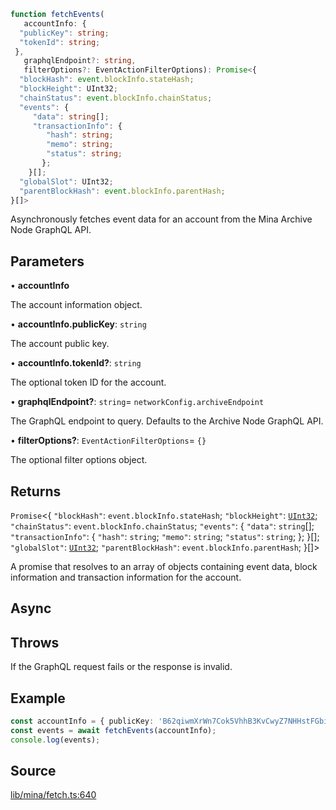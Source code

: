 ```ts
function fetchEvents(
   accountInfo: {
  "publicKey": string;
  "tokenId": string;
 }, 
   graphqlEndpoint?: string, 
   filterOptions?: EventActionFilterOptions): Promise<{
  "blockHash": event.blockInfo.stateHash;
  "blockHeight": UInt32;
  "chainStatus": event.blockInfo.chainStatus;
  "events": {
     "data": string[];
     "transactionInfo": {
        "hash": string;
        "memo": string;
        "status": string;
       };
    }[];
  "globalSlot": UInt32;
  "parentBlockHash": event.blockInfo.parentHash;
}[]>
```

Asynchronously fetches event data for an account from the Mina Archive Node GraphQL API.

## Parameters

• **accountInfo**

The account information object.

• **accountInfo.publicKey**: `string`

The account public key.

• **accountInfo.tokenId?**: `string`

The optional token ID for the account.

• **graphqlEndpoint?**: `string`= `networkConfig.archiveEndpoint`

The GraphQL endpoint to query. Defaults to the Archive Node GraphQL API.

• **filterOptions?**: `EventActionFilterOptions`= `{}`

The optional filter options object.

## Returns

`Promise`\<\{
  `"blockHash"`: `event.blockInfo.stateHash`;
  `"blockHeight"`: [`UInt32`](../classes/UInt32.mdx);
  `"chainStatus"`: `event.blockInfo.chainStatus`;
  `"events"`: \{
     `"data"`: `string`[];
     `"transactionInfo"`: \{
        `"hash"`: `string`;
        `"memo"`: `string`;
        `"status"`: `string`;
       \};
    \}[];
  `"globalSlot"`: [`UInt32`](../classes/UInt32.mdx);
  `"parentBlockHash"`: `event.blockInfo.parentHash`;
 \}[]\>

A promise that resolves to an array of objects containing event data, block information and transaction information for the account.

## Async

## Throws

If the GraphQL request fails or the response is invalid.

## Example

```ts
const accountInfo = { publicKey: 'B62qiwmXrWn7Cok5VhhB3KvCwyZ7NHHstFGbiU5n7m8s2RqqNW1p1wF' };
const events = await fetchEvents(accountInfo);
console.log(events);
```

## Source

[lib/mina/fetch.ts:640](https://github.com/o1-labs/o1js/blob/72b8e2c2b9aaba4b5c12257bdd63dfe2676a3d99/src/lib/mina/fetch.ts#L640)
